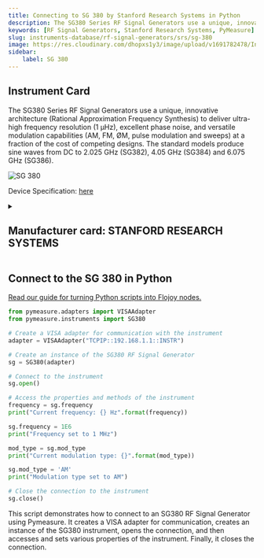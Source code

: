 ```yaml
---
title: Connecting to SG 380 by Stanford Research Systems in Python
description: The SG380 Series RF Signal Generators use a unique, innovative architecture (Rational Approximation Frequency Synthesis) to deliver ultra-high frequency resolution (1 µHz), excellent phase noise, and versatile modulation capabilities (AM, FM, ØM, pulse modulation and sweeps) at a fraction of the cost of competing designs. The standard models produce sine waves from DC to 2.025 GHz (SG382), 4.05 GHz (SG384) and 6.075 GHz (SG386).
keywords: [RF Signal Generators, Stanford Research Systems, PyMeasure] 
slug: instruments-database/rf-signal-generators/srs/sg-380 
image: https://res.cloudinary.com/dhopxs1y3/image/upload/v1691782478/Instruments/RF%20Signal%20Generator/SG-380/SG-380.jpg
sidebar:
    label: SG 380 
---
```



## Instrument Card

The SG380 Series RF Signal Generators use a unique, innovative architecture (Rational Approximation Frequency Synthesis) to deliver ultra-high frequency resolution (1 µHz), excellent phase noise, and versatile modulation capabilities (AM, FM, ØM, pulse modulation and sweeps) at a fraction of the cost of competing designs. The standard models produce sine waves from DC to 2.025 GHz (SG382), 4.05 GHz (SG384) and 6.075 GHz (SG386).

![SG 380](https://res.cloudinary.com/dhopxs1y3/image/upload/v1691782478/Instruments/RF%20Signal%20Generator/SG-380/SG-380.jpg)

Device Specification: [here](https://www.thinksrs.com/downloads/pdfs/catalog/SG380c.pdf)

<details style={{ marginTop: "15px"}}>
<summary><h2 style={{display:'inline'}}>Manufacturer card: STANFORD RESEARCH SYSTEMS</h2></summary>

![STANFORD RESEARCH SYSTEMS](https://res.cloudinary.com/dhopxs1y3/image/upload/v1692806206/Instruments/Vendor%20Logos/Stanford_Research.png)

Stanford Research Systems is a maker of general test and measurement instruments. The company was founded in 1980, is privately held, and is not affiliated with Stanford University. Stanford Research Systems manufactures all of their products at their Sunnyvale, California facility.

- Headquarters: Sunnyvale, California
- Yearly Revenue (millions, USD): 24.9
- Vendor Website: [here](https://www.thinksrs.com/index.html)

</details>


<FeaturedInstrumentVideo category="RF_SIGNAL_GENERATORS" />

## Connect to the SG 380 in Python

[Read our guide for turning Python scripts into Flojoy nodes.](https://docs.flojoy.ai/contribution/blocks/custom-flojoy-block/)



<Tabs>
<TabItem value="Flojoy" label="Flojoy" className="flojoy-instrument-tabs">

<SectionsCard category="RF_SIGNAL_GENERATORS" manufacturer="Stanford Research Systems"></SectionsCard>

</TabItem>
<TabItem value="PyMeasure" label="PyMeasure">

```python
from pymeasure.adapters import VISAAdapter
from pymeasure.instruments import SG380

# Create a VISA adapter for communication with the instrument
adapter = VISAAdapter("TCPIP::192.168.1.1::INSTR")

# Create an instance of the SG380 RF Signal Generator
sg = SG380(adapter)

# Connect to the instrument
sg.open()

# Access the properties and methods of the instrument
frequency = sg.frequency
print("Current frequency: {} Hz".format(frequency))

sg.frequency = 1E6
print("Frequency set to 1 MHz")

mod_type = sg.mod_type
print("Current modulation type: {}".format(mod_type))

sg.mod_type = 'AM'
print("Modulation type set to AM")

# Close the connection to the instrument
sg.close()
```

This script demonstrates how to connect to an SG380 RF Signal Generator using Pymeasure. It creates a VISA adapter for communication, creates an instance of the SG380 instrument, opens the connection, and then accesses and sets various properties of the instrument. Finally, it closes the connection.

</TabItem>
</Tabs>